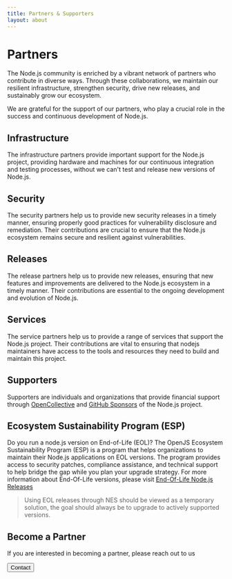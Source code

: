 ```yaml
---
title: Partners & Supporters
layout: about
---
```


# Partners

The Node.js community is enriched by a vibrant network of partners who contribute
in diverse ways. Through these collaborations, we maintain our resilient infrastructure,
strengthen security, drive new releases, and sustainably grow our ecosystem.

We are grateful for the support of our partners, who play a crucial role in the success and
continuous development of Node.js.

## Infrastructure

The infrastructure partners provide important support for the Node.js project,
providing hardware and machines for our continuous integration and testing processes,
without we can't test and release new versions of Node.js.

<PartnersLogoList categories="infrastructure" maxLength={null} />

## Security

The security partners help us to provide new security releases in a timely manner, ensuring
properly good practices for vulnerability disclosure and remediation. Their contributions are
crucial to ensure that the Node.js ecosystem remains secure and resilient against vulnerabilities.

<PartnersLogoList categories="security" maxLength={null} />

## Releases

The release partners help us to provide new releases, ensuring that new features and improvements
are delivered to the Node.js ecosystem in a timely manner. Their contributions are essential
to the ongoing development and evolution of Node.js.

<PartnersLogoList categories="release" maxLength={null} />

## Services

The service partners help us to provide a range of services that support the Node.js project.
Their contributions are vital to ensuring that nodejs maintainers have access to the tools and
resources they need to build and maintain this project.

<PartnersLogoList categories="service" maxLength={null} />

## Supporters

Supporters are individuals and organizations that provide financial support through
[OpenCollective](https://opencollective.com/nodejs) and [GitHub Sponsors](https://github.com/sponsors/nodejs)
of the Node.js project.

<WithSupporters />

## Ecosystem Sustainability Program (ESP)

Do you run a node.js version on End-of-Life (EOL)? The OpenJS Ecosystem Sustainability Program (ESP)
is a program that helps organizations to maintain their Node.js applications on EOL versions.
The program provides access to security patches, compliance assistance, and technical support
to help bridge the gap while you plan your upgrade strategy. For more information about
End-Of-Life versions, please visit [End-Of-Life Node.js Releases](/eol)

> Using EOL releases through NES should be viewed as a temporary solution, the goal should always
> be to upgrade to actively supported versions.

<PartnersLogoList categories="esp" maxLength={null} />

<div className="flex justify-center gap-4 flex-col items-center">

## Become a Partner

If you are interested in becoming a partner, please reach out to us

<Button href="https://openjsf.org/partners">Contact</Button>

</div>
